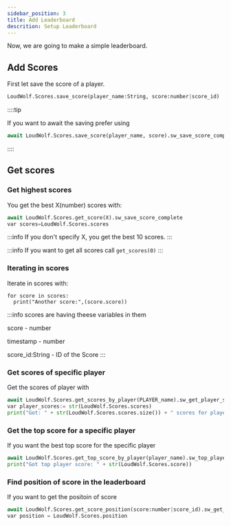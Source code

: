 ```yaml
---
sidebar_position: 3
title: Add Leaderboard
descrition: Setup Leaderboard
---
```


Now, we are going to make a simple leaderboard.

## Add Scores

First let save the score of a player.

```python
LoudWolf.Scores.save_score(player_name:String, score:number|score_id)
```

::::tip

If you want to await the saving prefer using

```python
await LoudWolf.Scores.save_score(player_name, score).sw_save_score_complete
```

::::

## Get scores

### Get highest scores

You get the best X(number) scores with:

```python
await LoudWolf.Scores.get_score(X).sw_save_score_complete
var scores=LoudWolf.Scores.scores
```

:::info
If you don't specify X, you get the best 10 scores.
:::

:::info
If you want to get all scores call `get_scores(0)`
:::

### Iterating in scores

Iterate in scores with:

```
for score in scores:
  print("Another score:",(score.score))
```

:::info
scores are having theese variables in them

score - number

timestamp - number

score_id:String - ID of the Score
:::

### Get scores of specific player
Get the scores of player with
```python
await LoudWolf.Scores.get_scores_by_player(PLAYER_name).sw_get_player_scores_complete
var player_scores:= str(LoudWolf.Scores.scores)
print("Got: " + str(LoudWolf.Scores.scores.size()) + " scores for player: " + str(PLAYER_name))
```
### Get the top score for a specific player
If you want the best top score for the specific player
```python
await LoudWolf.Scores.get_top_score_by_player(player_name).sw_top_player_score_complete
print("Got top player score: " + str(LoudWolf.Scores.score))
```
### Find position of score in the leaderboard
If you want to get the positoin of score
```python
await LoudWolf.Scores.get_score_position(score:number|score_id).sw_get_position_complete
var position = LoudWolf.Scores.position
```
